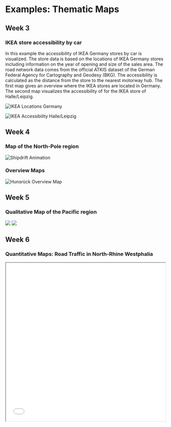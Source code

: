 
# Examples: Thematic Maps

## Week 3

### IKEA store accessibility by car

In this example the accessibility of IKEA Germany stores by car is visualized.
The store data is based on the locations of IKEA Germany stores including information on the year of opening and size of the sales area.
The road network data comes from the official ATKIS dataset of the German Federal Agency for Cartography and Geodesy (BKG).
The accessibility is calculated as the distance from the store to the nearest motorway hub.
The first map gives an overview where the IKEA stores are located in Germany.
The second map visualizes the accessibility of for the IKEA store of Halle/Leipzig.

![IKEA Locations Germany](/portfolio/tools/Examples/w3/IKEA_locations.png)

![IKEA Accessibility Halle/Leipzig](/portfolio/tools/Examples/w3/IKEA_accessibility_analysis.png)

## Week 4

### Map of the North-Pole region

![Shipdrift Animation](/portfolio/tools/Examples/w4/shipdrift_animation.gif)

### Overview Maps

![Hunsrück Overview Map](/portfolio/tools/Examples/w4/hunsrueck_overview_map.png)

## Week 5

### Qualitative Map of the Pacific region

<ImgComparisonSlider className="bg-black">
  <img
    slot="first"
    src="/geovis-portfolio/portfolio/tools/Examples/w5/volcanos_map_ring_of_fire_volcano_type.png"
  />
  <img
    slot="second"
    src="/geovis-portfolio/portfolio/tools/Examples/w5/volcanos_map_ring_of_fire_volcano_density.png"
  />
</ImgComparisonSlider>

## Week 6

### Quantitative Maps: Road Traffic in North-Rhine Westphalia

<iframe
  src="/geovis-portfolio/portfolio/tools/Examples/w6/nrw_traffic_web_map/index.html"
  width="100%"
  height="500"
/>

### Quantitative Maps: Choropleth map of vehicle accidents in North-Rhine-Westfalia (NRW)

<iframe
  src="/geovis-portfolio/portfolio/tools/Examples/w6/nrw_accidents_web_map/index.html"
  width="100%"
  height="500"
/>

![Vehicle Accidents in NRW](/portfolio/tools/Examples/w6/vehicle_accidents_nrw.png)

## Week 7

### Create and visualize a DEM

### Create 3D-Buildings
